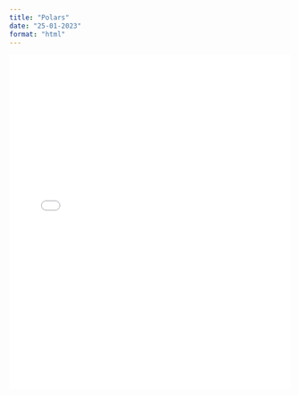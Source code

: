 ```yaml
---
title: "Polars"
date: "25-01-2023"
format: "html"
---
```


<embed src="../../presentations/2023-01-25_polars/slides/2023-01-25_polars.pdf" type="application/pdf" width="100%" height="600px" />